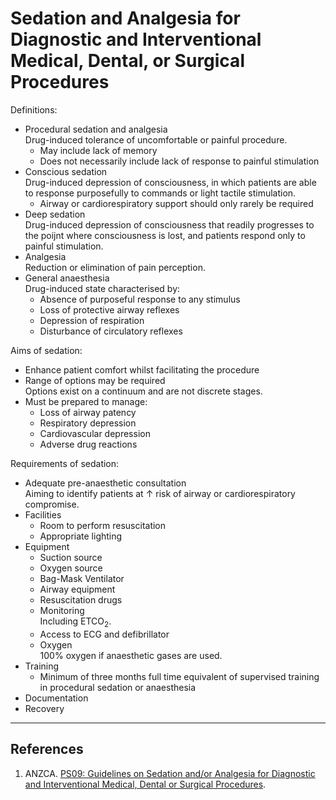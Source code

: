 # Sedation and Analgesia for Diagnostic and Interventional Medical, Dental, or Surgical Procedures


Definitions:

* Procedural sedation and analgesia  
Drug-induced tolerance of uncomfortable or painful procedure.
	* May include lack of memory
	* Does not necessarily include lack of response to painful stimulation
* Conscious sedation  
Drug-induced depression of consciousness, in which patients are able to response purposefully to commands or light tactile stimulation.
	* Airway or cardiorespiratory support should only rarely be required
* Deep sedation  
Drug-induced depression of consciousness that readily progresses to the poijnt where consciousness is lost, and patients respond only to painful stimulation.
* Analgesia  
Reduction or elimination of pain perception.
* General anaesthesia  
Drug-induced state characterised by:
	* Absence of purposeful response to any stimulus
	* Loss of protective airway reflexes
	* Depression of respiration
	* Disturbance of circulatory reflexes

Aims of sedation:

* Enhance patient comfort whilst facilitating the procedure
* Range of options may be required  
Options exist on a continuum and are not discrete stages.
* Must be prepared to manage:
	* Loss of airway patency
	* Respiratory depression
	* Cardiovascular depression
	* Adverse drug reactions

Requirements of sedation:

* Adequate pre-anaesthetic consultation  
Aiming to identify patients at ↑ risk of airway or cardiorespiratory compromise.
* Facilities
	* Room to perform resuscitation
	* Appropriate lighting
* Equipment
	* Suction source
	* Oxygen source
	* Bag-Mask Ventilator
	* Airway equipment
	* Resuscitation drugs
	* Monitoring  
	Including ETCO~2~.
	* Access to ECG and defibrillator
	* Oxygen  
	100% oxygen if anaesthetic gases are used.
* Training
	* Minimum of three months full time equivalent of supervised training in procedural sedation or anaesthesia
* Documentation
* Recovery

---

## References

1. ANZCA. [PS09: Guidelines on Sedation and/or Analgesia for Diagnostic and Interventional Medical, Dental or Surgical Procedures](http://www.anzca.edu.au/getattachment/Resources/Professional-documents/ps09-2014-guidelines-on-sedation-and-or-analgesia-for-diagnostic-and-interventional-medical-dental-or-surgical-procedures.pdf).